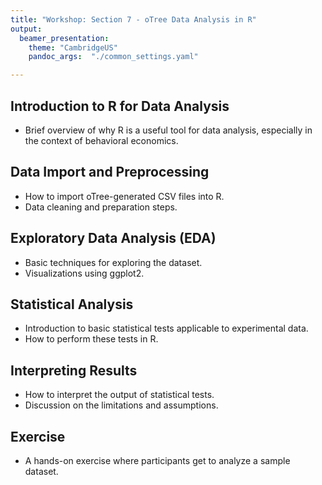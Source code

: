 ```yaml
---
title: "Workshop: Section 7 - oTree Data Analysis in R"
output: 
  beamer_presentation:
    theme: "CambridgeUS"
    pandoc_args:  "./common_settings.yaml"

---
```


## Introduction to R for Data Analysis

- Brief overview of why R is a useful tool for data analysis, especially in the context of behavioral economics.

## Data Import and Preprocessing

- How to import oTree-generated CSV files into R.
- Data cleaning and preparation steps.

## Exploratory Data Analysis (EDA)

- Basic techniques for exploring the dataset.
- Visualizations using ggplot2.

## Statistical Analysis

- Introduction to basic statistical tests applicable to experimental data.
- How to perform these tests in R.

## Interpreting Results

- How to interpret the output of statistical tests.
- Discussion on the limitations and assumptions.

## Exercise

- A hands-on exercise where participants get to analyze a sample dataset.

